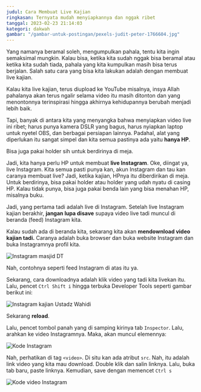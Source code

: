 ```yaml
---
judul: Cara Membuat Live Kajian
ringkasan: Ternyata mudah menyiapkannya dan nggak ribet
tanggal: 2023-02-23 21:14:03
kategori: dakwah
gambar: "/gambar-untuk-postingan/pexels-judit-peter-1766604.jpg"
---
```


Yang namanya beramal soleh, mengumpulkan pahala, tentu kita ingin semaksimal mungkin. Kalau bisa, ketika kita sudah nggak bisa beramal atau ketika kita sudah tiada, pahala yang kita kumpulkan masih bisa terus berjalan. Salah satu cara yang bisa kita lakukan adalah dengan membuat live kajian.

Kalau kita live kajian, terus diupload ke YouTube misalnya, insya Allah pahalanya akan terus ngalir selama video itu masih ditonton dan yang menontonnya terinspirasi hingga akhirnya kehidupannya berubah menjadi lebih baik.

Tapi, banyak di antara kita yang menyangka bahwa menyiapkan video live ini ribet; harus punya kamera DSLR yang bagus, harus nyiapkan laptop untuk nyetel OBS, dan berbagai persiapan lainnya. Padahal, alat yang diperlukan itu sangat simpel dan kita semua pastinya ada yaitu **hanya HP**.

Bisa juga pakai holder sih untuk berdirinya di meja.

Jadi, kita hanya perlu HP untuk membuat **live Instagram**. Oke, diingat ya, live Instagram. Kita semua pasti punya kan, akun Instagram dan tau kan caranya membuat live? Jadi, ketika kajian, HPnya itu diberdirikan di meja. Untuk berdirinya, bisa pakai holder atau holder yang udah nyatu di casing HP. Kalau tidak punya, bisa juga pakai benda lain yang bisa menahan HP, misalnya buku.

Jadi, yang pertama tadi adalah live di Instagram. Setelah live Instagram kajian berakhir, **jangan lupa disave** supaya video live tadi muncul di beranda (feed) Instagram kita.

Kalau sudah ada di beranda kita, sekarang kita akan **mendownload video kajian tadi.** Caranya adalah buka browser dan buka website Instagram dan buka Instagramnya profil kita.

![Instagram masjid DT](/gambar-untuk-postingan/instagram-masjid-dt.png)

Nah, contohnya seperti feed Instagram di atas itu ya.

Sekarang, cara downloadnya adalah klik video yang tadi kita livekan itu. Lalu, pencet `Ctrl Shift i` hingga terbuka Developer Tools seperti gambar berikut ini:

![Instagram kajian Ustadz Wahidi](/gambar-untuk-postingan/instagram-kajian-ustadz-wahidi.png)

Sekarang **reload**.

Lalu, pencet tombol panah yang di samping kirinya tab `Inspector`. Lalu, arahkan ke video Instagramnya. Maka, akan muncul elemennya:

![Kode Instagram](/gambar-untuk-postingan/kode-instagram.png)

Nah, perhatikan di tag `<video>`. Di situ kan ada atribut `src`. Nah, itu adalah link video yang kita mau download. Double klik dan salin linknya. Lalu, buka tab baru, paste linknya. Kemudian, save dengan memencet `Ctrl s`

![Kode video Instagram](/gambar-untuk-postingan/kode-video-instagram.png)
